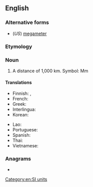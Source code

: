 {{also|mégamètre|mega-metre}}
==English==

===Alternative forms===
* (''US'') [[megameter]]

===Etymology===
{{prefix|en|mega|metre}}

===Noun===
{{en-noun}}

# A distance of 1,000 km. Symbol: Mm

====Translations====
{{trans-top|distance of 1,000 km}}
* Finnish: {{t|fi|[[mega-|mega]][[metri]]}}, {{t|fi|[[tuhat]] [[kilometriä]]}}
* French: {{t+|fr|mégamètre|m}}
* Greek: {{t|el|μεγάμετρο}}
* Interlingua: {{t|ia|megametro}}
* Korean: {{t|ko|메가미터}}
{{trans-mid}}
* Lao: {{t+|lo|ເມກາແມັດ}}
* Portuguese: {{t+|pt|megâmetro|m}}
* Spanish: {{t|es|megametro}}
* Thai: {{t|th|เมกาเมตร}}
* Vietnamese: {{t|vi|megamet}}
{{trans-bottom}}

===Anagrams===
* {{anagrams|en|a=aeeegmmrt|megameter}}

[[Category:en:SI units]]